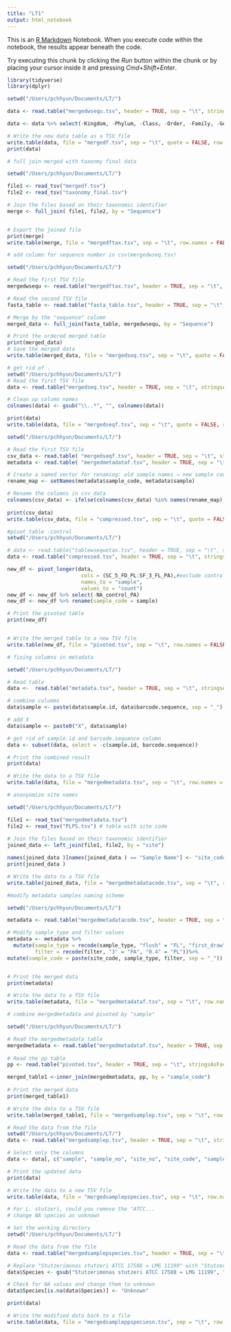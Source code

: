 ```yaml
---
title: "LT1"
output: html_notebook
---
```


This is an [R Markdown](http://rmarkdown.rstudio.com) Notebook. When you execute code within the notebook, the results appear beneath the code. 

Try executing this chunk by clicking the *Run* button within the chunk or by placing your cursor inside it and pressing *Cmd+Shift+Enter*. 

```r
library(tidyverse)
library(dplyr)
```

```r
setwd("/Users/pchhyun/Documents/LT/")

data <- read.table("mergedwsequ.tsv", header = TRUE, sep = "\t", stringsAsFactors = FALSE)

data <- data %>% select(-Kingdom, -Phylum, -Class, -Order, -Family, -Genus, -Species)

# Write the new data table as a TSV file
write.table(data, file = "mergedf.tsv", sep = "\t", quote = FALSE, row.names = FALSE)
print(data)
```
```r
# full join merged with taxonmy final data

setwd("/Users/pchhyun/Documents/LT/")

file1 <- read_tsv("mergedf.tsv")
file2 <- read_tsv("taxonomy_final.tsv")

# Join the files based on their taxonomic identifier
merge <- full_join( file1, file2, by = "Sequence")


# Export the joined file
print(merge)
write.table(merge, file = "mergedftax.tsv", sep = "\t", row.names = FALSE)
```


```r
# add column for sequence number in csv(mergedwseq.tsv)

setwd("/Users/pchhyun/Documents/LT/")

# Read the first TSV file
mergedwsequ <- read.table("mergedftax.tsv", header = TRUE, sep = "\t", stringsAsFactors = FALSE)

# Read the second TSV file
fasta_table <- read.table("fasta_table.tsv", header = TRUE, sep = "\t", stringsAsFactors = FALSE)

# Merge by the "sequence" column
merged_data <- full_join(fasta_table, mergedwsequ, by = "Sequence")

# Print the ordered merged table
print(merged_data)
# Save the merged data
write.table(merged_data, file = "mergedseq.tsv", sep = "\t", quote = FALSE, row.names = FALSE)

```



```r
# get rid of . 
setwd("/Users/pchhyun/Documents/LT/")
# Read the first TSV file
data <- read.table("mergedseq.tsv", header = TRUE, sep = "\t", stringsAsFactors = FALSE)

# Clean up column names
colnames(data) <- gsub("\\..*", "", colnames(data))

print(data)
write.table(data, file = "mergedseqf.tsv", sep = "\t", quote = FALSE, row.names = FALSE)

```

```r
setwd("/Users/pchhyun/Documents/LT/")

# Read the first TSV file
csv_data <- read.table( "mergedseqf.tsv", header = TRUE, sep = "\t", stringsAsFactors = FALSE)
metadata <- read.table( "mergedmetadataf.tsv", header = TRUE, sep = "\t", stringsAsFactors = FALSE)

# Create a named vector for renaming: old sample names → new sample codes
rename_map <- setNames(metadata$sample_code, metadata$sample)

# Rename the columns in csv_data
colnames(csv_data) <- ifelse(colnames(csv_data) %in% names(rename_map), rename_map[colnames(csv_data)], colnames(csv_data))
  
print(csv_data)
write.table(csv_data, file = "compressed.tsv", sep = "\t", quote = FALSE, row.names = FALSE)

```


```r
#pivot table -control
setwd("/Users/pchhyun/Documents/LT/")

# data <- read.table("tablewseqwotax.tsv", header = TRUE, sep = "\t", stringsAsFactors = FALSE)
data <- read.table("compressed.tsv", header = TRUE, sep = "\t", stringsAsFactors = FALSE)

new_df <- pivot_longer(data, 
                        cols = (SC_5_FD_PL:SF_3_FL_PA),#exclude control NA_control_PA
                        names_to = "sample", 
                        values_to = "count")
new_df <- new_df %>% select(-NA_control_PA)
new_df <- new_df %>% rename(sample_code = sample)

# Print the pivoted table
print(new_df)


# Write the merged table to a new TSV file
write.table(new_df, file = "pivoted.tsv", sep = "\t", row.names = FALSE)
```


```r
# fixing columns in metadata 

setwd("/Users/pchhyun/Documents/LT/")

# Read table
data <-  read.table("metadata.tsv", header = TRUE, sep = "\t", stringsAsFactors = FALSE)

# combine columms 
data$sample <- paste(data$sample.id, data$barcode.sequence, sep = "_")

# add X
data$sample <- paste0("X", data$sample)

# get rid of sample.id and barcode.sequence column
data <- subset(data, select = -c(sample.id, barcode.sequence))

# Print the combined result
print(data)

# Write the data to a TSV file
write.table(data, file = "mergedmetadata.tsv", sep = "\t", row.names = FALSE)

```

```r
# anonyomize site names 

setwd("/Users/pchhyun/Documents/LT/")

file1 <- read_tsv("mergedmetadata.tsv")
file2 <- read_tsv("PLPS.tsv") # table with site code 
 
# Join the files based on their taxonomic identifier
joined_data <- left_join(file1, file2, by = "site")

names(joined_data )[names(joined_data ) == "Sample Name"] <- "site_code"
print(joined_data )

# Write the data to a TSV file
write.table(joined_data, file = "mergedmetadatacode.tsv", sep = "\t", row.names = FALSE)
```
```r
#modify metadata samples naming scheme 

setwd("/Users/pchhyun/Documents/LT/")

metadata <- read.table("mergedmetadatacode.tsv", header = TRUE, sep = "\t", stringsAsFactors = FALSE)

# Modify sample_type and filter values
metadata <- metadata %>%
  mutate(sample_type = recode(sample_type, "flush" = "FL", "first_draw" = "FD"),
         filter = recode(filter, "3" = "PA", "0.4" = "PL"))%>%
mutate(sample_code = paste(site_code, sample_type, filter, sep = "_"))  # Create sample_code column


# Print the merged data
print(metadata)

# Write the data to a TSV file
write.table(metadata, file = "mergedmetadataf.tsv", sep = "\t", row.names = FALSE)
```

```r
# combine mergedmetadata and pivoted by "sample"

setwd("/Users/pchhyun/Documents/LT/")

# Read the mergedmetadata table
mergedmetadata <- read.table("mergedmetadataf.tsv", header = TRUE, sep = "\t", stringsAsFactors = FALSE)
 
# Read the pp table
pp <- read.table("pivoted.tsv", header = TRUE, sep = "\t", stringsAsFactors = FALSE)

merged_table1 <-inner_join(mergedmetadata, pp, by = "sample_code")
 
# Print the merged data
print(merged_table1)

# Write the data to a TSV file
write.table(merged_table1, file = "mergedsamplep.tsv", sep = "\t", row.names = FALSE)
```

```r
# Read the data from the file
setwd("/Users/pchhyun/Documents/LT/")
data <- read.table("mergedsamplep.tsv", header = TRUE, sep = "\t", stringsAsFactors = FALSE)

# Select only the columns
data <- data[, c("sample", "sample_no", "site_no", "site_code", "sample_type", "filter", "Sequence", "count", "Species")]

# Print the updated data
print(data)

# Write the data to a new TSV file
write.table(data, file = "mergedsamplepspecies.tsv", sep = "\t", row.names = FALSE)
```

```r
# For L. stutzeri, could you remove the "ATCC...
# change NA species as unknown 

# Set the working directory
setwd("/Users/pchhyun/Documents/LT/")

# Read the data from the file
data <- read.table("mergedsamplepspecies.tsv", header = TRUE, sep = "\t", stringsAsFactors = FALSE)

# Replace "Stutzerimonas stutzeri ATCC 17588 = LMG 11199" with "Stutzerimonas stutzeri" in the Species column
data$Species <- gsub("Stutzerimonas stutzeri ATCC 17588 = LMG 11199", "Stutzerimonas stutzeri", data$Species)

# Check for NA values and change them to unknown
data$Species[is.na(data$Species)] <- "Unknown"

print(data)

# Write the modified data back to a file
write.table(data, file = "mergedsampleppspeciesn.tsv", sep = "\t", row.names = FALSE)

```




